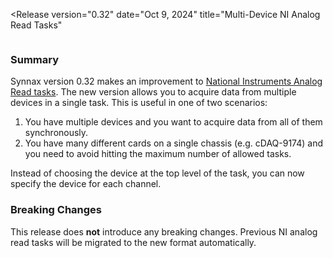 
<Release 
version="0.32" 
date="Oct 9, 2024" 
title="Multi-Device NI Analog Read Tasks"
>

<Image client:only="react" id="releases/0-32-0/thumbnail" />

### Summary

Synnax version 0.32 makes an improvement to [National Instruments Analog Read tasks](/reference/device-drivers/ni/analog-read-task).
The new version allows you to acquire data from multiple devices in a single task. This is useful in one of two scenarios:

1. You have multiple devices and you want to acquire data from all of them synchronously.
2. You have many different cards on a single chassis (e.g. cDAQ-9174) and you need to avoid hitting the maximum number of allowed tasks.

Instead of choosing the device at the top level of the task, you can now specify the 
device for each channel.

### Breaking Changes

This release does **not** introduce any breaking changes. Previous NI analog read tasks
will be migrated to the new format automatically.

</Release>